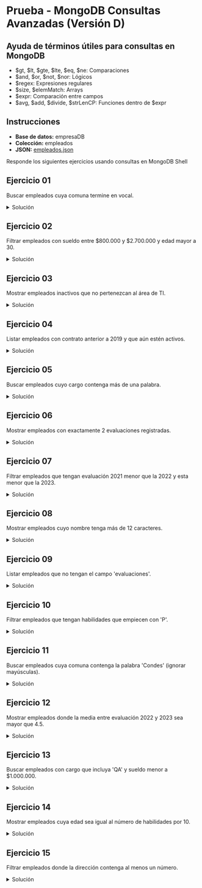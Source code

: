 # Prueba - MongoDB Consultas Avanzadas (Versión D)

## Ayuda de términos útiles para consultas en MongoDB
- $gt, $lt, $gte, $lte, $eq, $ne: Comparaciones
- $and, $or, $not, $nor: Lógicos
- $regex: Expresiones regulares
- $size, $elemMatch: Arrays
- $expr: Comparación entre campos
- $avg, $add, $divide, $strLenCP: Funciones dentro de $expr

## Instrucciones
- **Base de datos:** empresaDB
- **Colección:** empleados
- **JSON:** [empleados.json](/inacap/ti3v32/data/empleados03.json)

Responde los siguientes ejercicios usando consultas en MongoDB Shell

## Ejercicio 01
Buscar empleados cuya comuna termine en vocal.

<details>
    <summary>Solución</summary>
```js
db.empleados.find({
    comuna: /[aeiouáéíóú]$/i
})
```
</details>

## Ejercicio 02
Filtrar empleados con sueldo entre $800.000 y $2.700.000 y edad mayor a 30.

<details>
    <summary>Solución</summary>
```js
db.empleados.find({
    sueldo: { $gte: 800000, $lte: 2700000 },
    edad: { $gt: 30 }
})
```
</details>

## Ejercicio 03
Mostrar empleados inactivos que no pertenezcan al área de TI.

<details>
    <summary>Solución</summary>
```js
db.empleados.find({
    activo: false,
    area: { $ne: "TI" }
})
```
</details>

## Ejercicio 04
Listar empleados con contrato anterior a 2019 y que aún estén activos.

<details>
    <summary>Solución</summary>
```js
db.empleados.find({
    contratado: { $lt: "2019-01-01" },
    activo: true
})
```
</details>

## Ejercicio 05
Buscar empleados cuyo cargo contenga más de una palabra.

<details>
    <summary>Solución</summary>
```js
db.empleados.find({
    cargo: /\s+/
})
```
</details>

## Ejercicio 06
Mostrar empleados con exactamente 2 evaluaciones registradas.

<details>
    <summary>Solución</summary>
```js
db.empleados.find({
    $expr: { 
        $eq: [{ $size: { $objectToArray: "$evaluaciones" } }, 2] }
})
```
</details>

## Ejercicio 07
Filtrar empleados que tengan evaluación 2021 menor que la 2022 y esta menor que la 2023.

<details>
    <summary>Solución</summary>
```js
db.empleados.find({
    "evaluaciones.2021": { $exists: true },
    "evaluaciones.2022": { $exists: true },
    "evaluaciones.2023": { $exists: true },
    $expr: {
        $and: [
            { $lt: ["$evaluaciones.2021", "$evaluaciones.2022"] },
            { $lt: ["$evaluaciones.2022", "$evaluaciones.2023"] }
        ]
    }
})
```
</details>

## Ejercicio 08
Mostrar empleados cuyo nombre tenga más de 12 caracteres.

<details>
    <summary>Solución</summary>
```js
db.empleados.find({
    $expr: { 
        $gt: [{ $strLenCP: "$nombre" }, 12] }
})
```
</details>

## Ejercicio 09
Listar empleados que no tengan el campo 'evaluaciones'.

<details>
    <summary>Solución</summary>
```js
db.empleados.find({
    evaluaciones: { $exists: false }
})
```
</details>

## Ejercicio 10
Filtrar empleados que tengan habilidades que empiecen con 'P'.

<details>
    <summary>Solución</summary>
```js
db.empleados.find({ habilidades: /^P/ })
```
</details>

## Ejercicio 11
Buscar empleados cuya comuna contenga la palabra 'Condes' (ignorar mayúsculas).

<details>
    <summary>Solución</summary>
```js
db.empleados.find({ comuna: /Condes/i })
```
</details>

## Ejercicio 12
Mostrar empleados donde la media entre evaluación 2022 y 2023 sea mayor que 4.5.

<details>
    <summary>Solución</summary>
```js
db.empleados.find({
    "evaluaciones.2022": { $exists: true },
    "evaluaciones.2023": { $exists: true },
    $expr: {
        $gt: [
            { $divide: [
                { $add: ["$evaluaciones.2022", "$evaluaciones.2023"] },
                2
              ]
            },
            4.5
        ]
    }
})
```
</details>

## Ejercicio 13
Buscar empleados con cargo que incluya 'QA' y sueldo menor a $1.000.000.

<details>
    <summary>Solución</summary>
```js
db.empleados.find({
    cargo: /QA/i,
    sueldo: { $lt: 1000000 }
})
```
</details>

## Ejercicio 14
Mostrar empleados cuya edad sea igual al número de habilidades por 10.

<details>
    <summary>Solución</summary>
```js
db.empleados.find({
    $expr: {
        $eq: [
            "$edad",
            { $multiply: [{ $size: "$habilidades" }, 10] }
        ]
    }
})
```
</details>

## Ejercicio 15
Filtrar empleados donde la dirección contenga al menos un número.

<details>
    <summary>Solución</summary>
```js
db.empleados.find({ direccion: /[0-9]/ })
```
</details>
